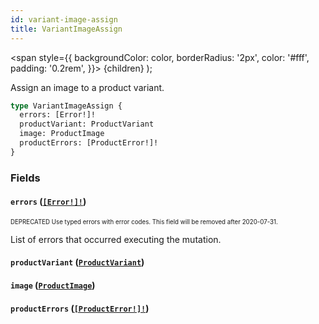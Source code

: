 ```yaml
---
id: variant-image-assign
title: VariantImageAssign
---
```


<span
style={{
      backgroundColor: color,
      borderRadius: '2px',
      color: '#fff',
      padding: '0.2rem',
    }}>
{children}
</span>
);

Assign an image to a product variant.

```graphql
type VariantImageAssign {
  errors: [Error!]!
  productVariant: ProductVariant
  image: ProductImage
  productErrors: [ProductError!]!
}
```

### Fields

#### `errors` ([`[Error!]!`](/api-reference/objects/error.mdx))

<sub><sup><Tag color="#ffba00">DEPRECATED</Tag> Use typed errors with error codes. This field will be removed after 2020-07-31.</sup></sub>

List of errors that occurred executing the mutation.

#### `productVariant` ([`ProductVariant`](/api-reference/objects/product-variant.mdx))

#### `image` ([`ProductImage`](/api-reference/objects/product-image.mdx))

#### `productErrors` ([`[ProductError!]!`](/api-reference/objects/product-error.mdx))
